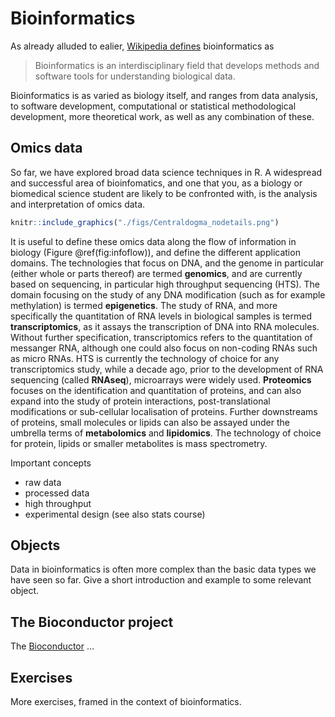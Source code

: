 # Bioinformatics {#sec:bioinfo}

As already alluded to ealier, [Wikipedia
defines](https://en.wikipedia.org/wiki/Bioinformatics) bioinformatics
as

> Bioinformatics is an interdisciplinary field that develops methods
  and software tools for understanding biological data.

Bioinformatics is as varied as biology itself, and ranges from data
analysis, to software development, computational or statistical
methodological development, more theoretical work, as well as any
combination of these.

## Omics data

So far, we have explored broad data science techniques in R. A
widespread and successful area of bioinfomatics, and one that you, as
a biology or biomedical science student are likely to be confronted
with, is the analysis and interpretation of omics data.

```r
knitr::include_graphics("./figs/Centraldogma_nodetails.png")
```

It is useful to define these omics data along the flow of information
in biology (Figure \@ref(fig:infoflow)), and define the different
application domains. The technologies that focus on DNA, and the
genome in particular (either whole or parts thereof) are termed
**genomics**, and are currently based on sequencing, in particular
high throughput sequencing (HTS). The domain focusing on the study of
any DNA modification (such as for example methylation) is termed
**epigenetics**. The study of RNA, and more specifically the
quantitation of RNA levels in biological samples is termed
**transcriptomics**, as it assays the transcription of DNA into RNA
molecules. Without further specification, transcriptomics refers to
the quantitation of messanger RNA, although one could also focus on
non-coding RNAs such as micro RNAs. HTS is currently the technology of
choice for any transcriptomics study, while a decade ago, prior to the
development of RNA sequencing (called **RNAseq**), microarrays were
widely used. **Proteomics** focuses on the identification and
quantitation of proteins, and can also expand into the study of
protein interactions, post-translational modifications or sub-cellular
localisation of proteins. Further downstreams of proteins, small
molecules or lipids can also be assayed under the umbrella terms of
**metabolomics** and **lipidomics**. The technology of choice for
protein, lipids or smaller metabolites is mass spectrometry.

Important concepts

- raw data
- processed data
- high throughput
- experimental design (see also stats course)

## Objects

Data in bioinformatics is often more complex than the basic data types
we have seen so far. Give a short introduction and example to some
relevant object.

## The Bioconductor project {#sec:bioconductor}

The [Bioconductor](http://www.bioconductor.org) ...

## Exercises

More exercises, framed in the context of bioinformatics.